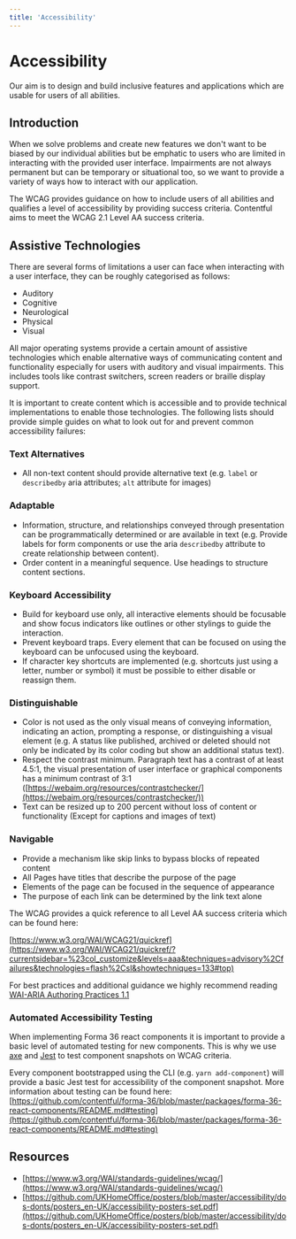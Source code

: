```yaml
---
title: 'Accessibility'
---
```


# Accessibility

Our aim is to design and build inclusive features and applications which are usable for users of all abilities.

## Introduction

When we solve problems and create new features we don't want to be biased by our individual abilities but be emphatic to users who are limited in interacting with the provided user interface. Impairments are not always permanent but can be temporary or situational too, so we want to provide a variety of ways how to interact with our application.

The WCAG provides guidance on how to include users of all abilities and qualifies a level of accessibility by providing success criteria. Contentful aims to meet the WCAG 2.1 Level AA success criteria.

## Assistive Technologies

There are several forms of limitations a user can face when interacting with a user interface, they can be roughly categorised as follows:

- Auditory
- Cognitive
- Neurological
- Physical
- Visual

All major operating systems provide a certain amount of assistive technologies which enable alternative ways of communicating content and functionality especially for users with auditory and visual impairments. This includes tools like contrast switchers, screen readers or braille display support.

It is important to create content which is accessible and to provide technical implementations to enable those technologies. The following lists should provide simple guides on what to look out for and prevent common accessibility failures:

### Text Alternatives

- All non-text content should provide alternative text (e.g. `label` or `describedby` aria attributes; `alt` attribute for images)

### Adaptable

- Information, structure, and relationships conveyed through presentation can be programmatically determined or are available in text (e.g. Provide labels for form components or use the aria `describedby` attribute to create relationship between content).
- Order content in a meaningful sequence. Use headings to structure content sections.

### Keyboard Accessibility

- Build for keyboard use only, all interactive elements should be focusable and show focus indicators like outlines or other stylings to guide the interaction.
- Prevent keyboard traps. Every element that can be focused on using the keyboard can be unfocused using the keyboard.
- If character key shortcuts are implemented (e.g. shortcuts just using a letter, number or symbol) it must be possible to either disable or reassign them.

### Distinguishable

- Color is not used as the only visual means of conveying information, indicating an action, prompting a response, or distinguishing a visual element (e.g. A status like published, archived or deleted should not only be indicated by its color coding but show an additional status text).
- Respect the contrast minimum. Paragraph text has a contrast of at least 4.5:1, the visual presentation of user interface or graphical components has a minimum contrast of 3:1 ([https://webaim.org/resources/contrastchecker/](https://webaim.org/resources/contrastchecker/))
- Text can be resized up to 200 percent without loss of content or functionality (Except for captions and images of text)

### Navigable

- Provide a mechanism like skip links to bypass blocks of repeated content
- All Pages have titles that describe the purpose of the page
- Elements of the page can be focused in the sequence of appearance
- The purpose of each link can be determined by the link text alone

The WCAG provides a quick reference to all Level AA success criteria which can be found here:

[https://www.w3.org/WAI/WCAG21/quickref](https://www.w3.org/WAI/WCAG21/quickref/?currentsidebar=%23col_customize&levels=aaa&techniques=advisory%2Cfailures&technologies=flash%2Csl&showtechniques=133#top)

For best practices and additional guidance we highly recommend reading [WAI-ARIA Authoring Practices 1.1](https://www.w3.org/TR/wai-aria-practices-1.1/)

### Automated Accessibility Testing

When implementing Forma 36 react components it is important to provide a basic level of automated testing for new components. This is why we use [axe](https://www.deque.com/axe/) and [Jest](https://jestjs.io/) to test component snapshots on WCAG criteria.

Every component bootstrapped using the CLI (e.g. `yarn add-component`) will provide a basic Jest test for accessibility of the component snapshot. More information about testing can be found here: [https://github.com/contentful/forma-36/blob/master/packages/forma-36-react-components/README.md#testing](https://github.com/contentful/forma-36/blob/master/packages/forma-36-react-components/README.md#testing)

## Resources

- [https://www.w3.org/WAI/standards-guidelines/wcag/](https://www.w3.org/WAI/standards-guidelines/wcag/)
- [https://github.com/UKHomeOffice/posters/blob/master/accessibility/dos-donts/posters_en-UK/accessibility-posters-set.pdf](https://github.com/UKHomeOffice/posters/blob/master/accessibility/dos-donts/posters_en-UK/accessibility-posters-set.pdf)
